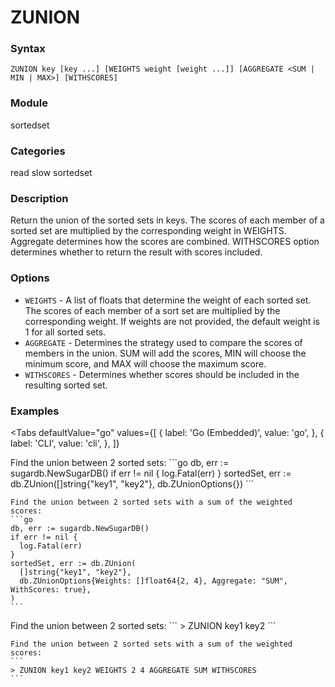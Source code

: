
# ZUNION

### Syntax
```
ZUNION key [key ...] [WEIGHTS weight [weight ...]] [AGGREGATE <SUM | MIN | MAX>] [WITHSCORES]
```

### Module
<span className="acl-category">sortedset</span>

### Categories 
<span className="acl-category">read</span>
<span className="acl-category">slow</span>
<span className="acl-category">sortedset</span>

### Description 
Return the union of the sorted sets in keys. The scores of each member of
a sorted set are multiplied by the corresponding weight in WEIGHTS. Aggregate determines how the scores are combined.
WITHSCORES option determines whether to return the result with scores included.

### Options 
- `WEIGHTS` - A list of floats that determine the weight of each sorted set. The scores of each member
of a sort set are multiplied by the corresponding weight. If weights are not provided, the default weight
is 1 for all sorted sets.
- `AGGREGATE` - Determines the strategy used to compare the scores of members in the union.
  SUM will add the scores, MIN will choose the minimum score, and MAX will choose the maximum score.
- `WITHSCORES` - Determines whether scores should be included in the resulting sorted set.

### Examples

<Tabs
  defaultValue="go"
  values={[
    { label: 'Go (Embedded)', value: 'go', },
    { label: 'CLI', value: 'cli', },
  ]}
>
  <TabItem value="go">
    Find the union between 2 sorted sets:
    ```go
    db, err := sugardb.NewSugarDB()
    if err != nil {
      log.Fatal(err)
    }
    sortedSet, err := db.ZUnion([]string{"key1", "key2"}, db.ZUnionOptions{})
    ```

    Find the union between 2 sorted sets with a sum of the weighted scores:
    ```go
    db, err := sugardb.NewSugarDB()
    if err != nil {
      log.Fatal(err)
    }
    sortedSet, err := db.ZUnion(
      []string{"key1", "key2"},
      db.ZUnionOptions{Weights: []float64{2, 4}, Aggregate: "SUM", WithScores: true},
    )
    ```
  </TabItem>
  <TabItem value="cli">
    Find the union between 2 sorted sets:
    ```
    > ZUNION key1 key2
    ```

    Find the union between 2 sorted sets with a sum of the weighted scores:
    ```
    > ZUNION key1 key2 WEIGHTS 2 4 AGGREGATE SUM WITHSCORES
    ```
  </TabItem>
</Tabs>  
